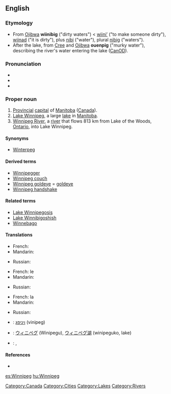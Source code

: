 {{wikipedia|Winnipeg, Manitoba}}
==English==

===Etymology===
* From [[Ojibwa]] '''wiinibig''' ("dirty waters") < [[wiini'|wiini’]] ("to make someone dirty"), [[wiinad]] ("it is dirty"), plus [[nibi]] ("water"), plural [[nibi|nibig]] ("waters").
* After the lake, from [[Cree]] and [[Ojibwa]] '''ouenpig''' ("murky water"), describing the river's water entering the lake ([[CanOD]]).

===Pronunciation===
* {{IPA|/ˈwɪnəˈpɛg/}}
* {{hyphenation|Win|ni|peg}}
* {{audio|en-ca-Winnipeg.ogg|Audio (CA)}}

===Proper noun===
{{en-proper noun}}

# [[provincial|Provincial]] [[capital]] of [[Manitoba]] ([[Canada]]).
# [[Lake Winnipeg]], a large [[lake]] in [[Manitoba]].
# [[Winnipeg River]], a [[river]] that flows 813 km from Lake of the Woods, [[Ontario]], into Lake Winnipeg.

====Synonyms====
* [[Winterpeg]] {{qualifier|jocular}}

====Derived terms====
* [[Winnipegger]]
* [[Winnipeg couch]]
* [[Winnipeg goldeye]] = [[goldeye]]
* [[Winnipeg handshake]]

====Related terms====
* [[Lake Winnipegosis]]
* [[Lake Winnibigoshish]]
* [[Winnebago]]

====Translations====
{{trans-top|capital of Manitoba}}
* French: {{t-|fr|Winnipeg}}
* Mandarin: {{zh-tsp|溫尼伯|温尼伯|Wēnníbó}}
{{trans-mid}}
* Russian: {{t|ru|Виннипег|m|tr=Vínnip'eg|sc=Cyrl}}
{{trans-bottom}}

{{trans-top|lake}}
* French: le {{t-|fr|lac Winnipeg|m}}
* Mandarin: {{zh-tsp|溫尼伯湖|温尼伯湖|Wēnníbó Hú}}
{{trans-mid}}
* Russian: {{t|ru|Виннипег|m|tr=Vínnip'eg|sc=Cyrl}}
{{trans-bottom}}

{{trans-top|river}}
* French: la {{t-|fr|rivière Winnipeg|f}}
* Mandarin: {{zh-tsp|溫尼伯河|温尼伯河|Wēnníbó Hé}}
{{trans-mid}}
* Russian: {{t|ru|Виннипег|m|tr=Vínnip'eg|sc=Cyrl}}
{{trans-bottom}}

{{checktrans-top}}
* {{ttbc|Hebrew}}: [[ויניפג]]  (vinipeg)
* {{ttbc|Japanese}}: [[ウィニペグ]] (Winipegu), [[ウィニペグ湖]] (winipeguko, lake)
{{checktrans-mid}}
* {{ttbc|Ukrainian}}: {{t-|uk|Вінніпег|m|tr=Vinnipeh|sc=Cyrl|xs=Ukrainian}}, {{t-|uk|Вінніпеґ|m|tr=Vinnipeg|sc=Cyrl|xs=Ukrainian}}
{{checktrans-bottom}}

====References====
* {{R:Canadian Oxford 2004}}

[[Category:Canada]]
[[Category:Cities]]
[[Category:Lakes]]
[[Category:Rivers]]

[[es:Winnipeg]]
[[hu:Winnipeg]]